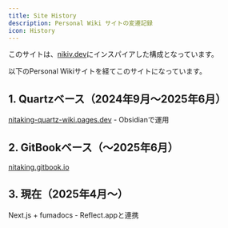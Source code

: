 ```yaml
---
title: Site History
description: Personal Wiki サイトの変遷記録
icon: History
---
```


このサイトは、[nikiv.dev](https://nikiv.dev/)にインスパイアした構成となっています。

以下のPersonal Wikiサイトを経てこのサイトになっています。

## 1. Quartzベース（2024年9月〜2025年6月）
[nitaking-quartz-wiki.pages.dev](https://nitaking-quartz-wiki.pages.dev/) - Obsidianで運用

## 2. GitBookベース（〜2025年6月）
[nitaking.gitbook.io](https://nitaking.gitbook.io)

## 3. 現在（2025年4月〜）
Next.js + fumadocs - Reflect.appと連携

